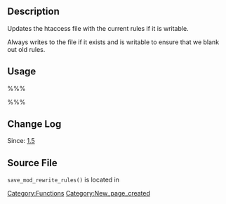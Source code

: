 == Description ==

Updates the htaccess file with the current rules if it is writable.

Always writes to the file if it exists and is writable to ensure that we blank out old rules.

== Usage ==

%%%<?php save_mod_rewrite_rules(  ); ?>%%%

== Change Log ==

Since: [[Version 1.5|1.5]]

== Source File ==

<tt>save_mod_rewrite_rules()</tt> is located in {{Trac|wp-admin/includes/misc.php}}

[[Category:Functions]]

[[Category:New_page_created]]